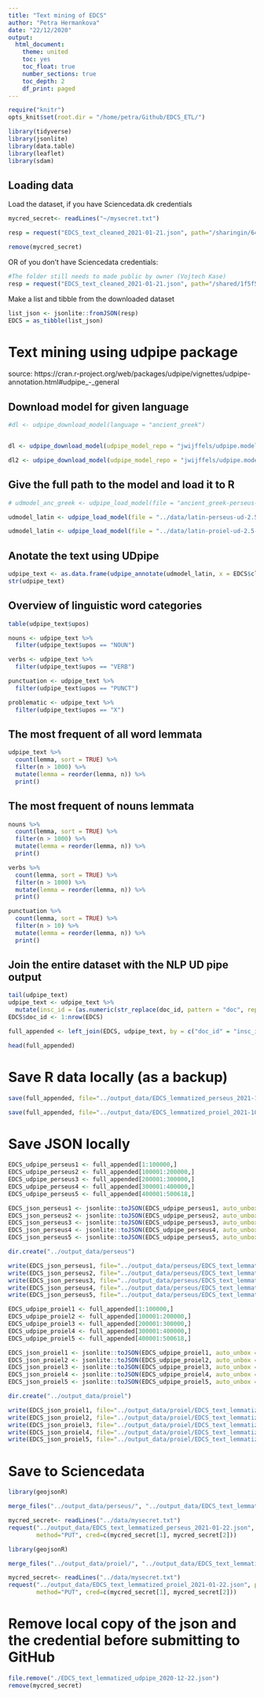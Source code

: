 ```yaml
---
title: "Text mining of EDCS"
author: "Petra Hermankova"
date: "22/12/2020"
output:
  html_document:
    theme: united
    toc: yes
    toc_float: true
    number_sections: true
    toc_depth: 2
    df_print: paged
---
```


```r
require("knitr")
opts_knit$set(root.dir = "/home/petra/Github/EDCS_ETL/")

library(tidyverse)
library(jsonlite)
library(data.table)
library(leaflet)
library(sdam)
```

## Loading data
Load the dataset, if you have Sciencedata.dk credentials

```r
mycred_secret<- readLines("~/mysecret.txt")
```

```r
resp = request("EDCS_text_cleaned_2021-01-21.json", path="/sharingin/648597@au.dk/SDAM_root/SDAM_data/EDCS/public", method="GET", cred=mycred_secret)
```

```r
remove(mycred_secret)
```

OR of you don't have Sciencedata credentials:
```r
#The folder still needs to made public by owner (Vojtech Kase)
resp = request("EDCS_text_cleaned_2021-01-21.json", path="/shared/1f5f56d09903fe259c0906add8b3a55e", method="GET")
```

Make a list and tibble from the downloaded dataset
```r
list_json <- jsonlite::fromJSON(resp)
EDCS = as_tibble(list_json)
```

# Text mining using udpipe package
source: https://cran.r-project.org/web/packages/udpipe/vignettes/udpipe-annotation.html#udpipe_-_general

## Download model for given language
```r
#dl <- udpipe_download_model(language = "ancient_greek")


dl <- udpipe_download_model(udpipe_model_repo = "jwijffels/udpipe.models.ud.2.5" , language = "latin-proiel", model_dir = "../data/") # latin-proiel model

dl2 <- udpipe_download_model(udpipe_model_repo = "jwijffels/udpipe.models.ud.2.5", language = "latin-perseus", model_dir = "../data/") # latin-perseus model

```

## Give the full path to the model and load it to R
```r
# udmodel_anc_greek <- udpipe_load_model(file = "ancient_greek-perseus-ud-2.4-190531.udpipe")

udmodel_latin <- udpipe_load_model(file = "../data/latin-perseus-ud-2.5-191206.udpipe")

udmodel_latin <- udpipe_load_model(file = "../data/latin-proiel-ud-2.5-191206.udpipe")

```

## Anotate the text using UDpipe
```r
udpipe_text <- as.data.frame(udpipe_annotate(udmodel_latin, x = EDCS$clean_text_interpretive_word))
str(udpipe_text)
```

## Overview of linguistic word categories
```r
table(udpipe_text$upos)
```

```r
nouns <- udpipe_text %>%
  filter(udpipe_text$upos == "NOUN")
```

```r
verbs <- udpipe_text %>%
  filter(udpipe_text$upos == "VERB")
```

```r
punctuation <- udpipe_text %>%
  filter(udpipe_text$upos == "PUNCT")
```

```r
problematic <- udpipe_text %>%
  filter(udpipe_text$upos == "X")
```

## The most frequent of all word lemmata
```r
udpipe_text %>%
  count(lemma, sort = TRUE) %>%
  filter(n > 1000) %>%
  mutate(lemma = reorder(lemma, n)) %>%
  print()
```

## The most frequent of nouns lemmata
```r
nouns %>%
  count(lemma, sort = TRUE) %>%
  filter(n > 1000) %>%
  mutate(lemma = reorder(lemma, n)) %>%
  print()
```

```r
verbs %>%
  count(lemma, sort = TRUE) %>%
  filter(n > 1000) %>%
  mutate(lemma = reorder(lemma, n)) %>%
  print()
```

```r
punctuation %>%
  count(lemma, sort = TRUE) %>%
  filter(n > 10) %>%
  mutate(lemma = reorder(lemma, n)) %>%
  print()
```


## Join the entire dataset with the NLP UD pipe output
```r



tail(udpipe_text)
udpipe_text <- udpipe_text %>%
  mutate(insc_id = (as.numeric(str_replace(doc_id, pattern = "doc", replacement = ""))))
EDCS$doc_id <- 1:nrow(EDCS)

full_appended <- left_join(EDCS, udpipe_text, by = c("doc_id" = "insc_id"))
```
```r
head(full_appended)
```



# Save R data locally (as a backup)
```r
save(full_appended, file="../output_data/EDCS_lemmatized_perseus_2021-10-21.Rdata")
```

```r
save(full_appended, file="../output_data/EDCS_lemmatized_proiel_2021-10-21.Rdata")
```

# Save JSON locally
```r
EDCS_udpipe_perseus1 <- full_appended[1:100000,]
EDCS_udpipe_perseus2 <- full_appended[100001:200000,]
EDCS_udpipe_perseus3 <- full_appended[200001:300000,]
EDCS_udpipe_perseus4 <- full_appended[300001:400000,]
EDCS_udpipe_perseus5 <- full_appended[400001:500618,]

EDCS_json_perseus1 <- jsonlite::toJSON(EDCS_udpipe_perseus1, auto_unbox = TRUE)
EDCS_json_perseus2 <- jsonlite::toJSON(EDCS_udpipe_perseus2, auto_unbox = TRUE)
EDCS_json_perseus3 <- jsonlite::toJSON(EDCS_udpipe_perseus3, auto_unbox = TRUE)
EDCS_json_perseus4 <- jsonlite::toJSON(EDCS_udpipe_perseus4, auto_unbox = TRUE)
EDCS_json_perseus5 <- jsonlite::toJSON(EDCS_udpipe_perseus5, auto_unbox = TRUE)

dir.create("../output_data/perseus")

write(EDCS_json_perseus1, file="../output_data/perseus/EDCS_text_lemmatized_perseus_1_2021-01-22.json")
write(EDCS_json_perseus2, file="../output_data/perseus/EDCS_text_lemmatized_perseus_2_2021-01-22.json")
write(EDCS_json_perseus3, file="../output_data/perseus/EDCS_text_lemmatized_perseus_3_2021-01-22.json")
write(EDCS_json_perseus4, file="../output_data/perseus/EDCS_text_lemmatized_perseus_4_2021-01-22.json")
write(EDCS_json_perseus5, file="../output_data/perseus/EDCS_text_lemmatized_perseus_5_2021-01-22.json")

```

```r
EDCS_udpipe_proiel1 <- full_appended[1:100000,]
EDCS_udpipe_proiel2 <- full_appended[100001:200000,]
EDCS_udpipe_proiel3 <- full_appended[200001:300000,]
EDCS_udpipe_proiel4 <- full_appended[300001:400000,]
EDCS_udpipe_proiel5 <- full_appended[400001:500618,]

EDCS_json_proiel1 <- jsonlite::toJSON(EDCS_udpipe_proiel1, auto_unbox = TRUE)
EDCS_json_proiel2 <- jsonlite::toJSON(EDCS_udpipe_proiel2, auto_unbox = TRUE)
EDCS_json_proiel3 <- jsonlite::toJSON(EDCS_udpipe_proiel3, auto_unbox = TRUE)
EDCS_json_proiel4 <- jsonlite::toJSON(EDCS_udpipe_proiel4, auto_unbox = TRUE)
EDCS_json_proiel5 <- jsonlite::toJSON(EDCS_udpipe_proiel5, auto_unbox = TRUE)

dir.create("../output_data/proiel")

write(EDCS_json_proiel1, file="../output_data/proiel/EDCS_text_lemmatized_proiel_1_2021-01-22.json")
write(EDCS_json_proiel2, file="../output_data/proiel/EDCS_text_lemmatized_proiel_2_2021-01-22.json")
write(EDCS_json_proiel3, file="../output_data/proiel/EDCS_text_lemmatized_proiel_3_2021-01-22.json")
write(EDCS_json_proiel4, file="../output_data/proiel/EDCS_text_lemmatized_proiel_4_2021-01-22.json")
write(EDCS_json_proiel5, file="../output_data/proiel/EDCS_text_lemmatized_proiel_5_2021-01-22.json")

```

# Save to Sciencedata
```r
library(geojsonR)

merge_files("../output_data/perseus/", "../output_data/EDCS_text_lemmatized_perseus_2021-01-22.json")

mycred_secret<- readLines("../data/mysecret.txt")
request("../output_data/EDCS_text_lemmatized_perseus_2021-01-22.json", path="/sharingout/648597@au.dk/SDAM_root/SDAM_data/EDCS/public",
        method="PUT", cred=c(mycred_secret[1], mycred_secret[2]))
```

```r
library(geojsonR)

merge_files("../output_data/proiel/", "../output_data/EDCS_text_lemmatized_proiel_2021-01-22.json")

mycred_secret<- readLines("../data/mysecret.txt")
request("../output_data/EDCS_text_lemmatized_proiel_2021-01-22.json", path="/sharingout/648597@au.dk/SDAM_root/SDAM_data/EDCS/public",
        method="PUT", cred=c(mycred_secret[1], mycred_secret[2]))
```



# Remove local copy of the json and the credential before submitting to GitHub
```r
file.remove("./EDCS_text_lemmatized_udpipe_2020-12-22.json")
remove(mycred_secret)
```
